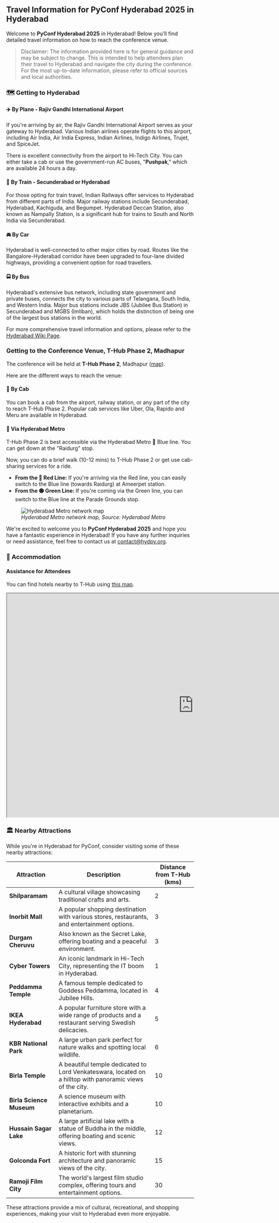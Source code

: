 ## Travel Information for PyConf Hyderabad 2025 in Hyderabad

Welcome to **PyConf Hyderabad 2025** in Hyderabad! Below you'll find detailed travel information on how to reach the conference venue.

> Disclaimer: The information provided here is for general guidance and may be subject to change. This is intended to help attendees plan their travel to Hyderabad and navigate the city during the conference. For the most up-to-date information, please refer to official sources and local authorities.

### 🗺️ Getting to Hyderabad

#### ✈️ By Plane - Rajiv Gandhi International Airport

If you're arriving by air, the Rajiv Gandhi International Airport serves as your gateway to Hyderabad. Various Indian airlines operate flights to this airport, including Air India, Air India Express, Indian Airlines, Indigo Airlines, Trujet, and SpiceJet.

There is excellent connectivity from the airport to Hi-Tech City. You can either take a cab or use the government-run AC buses, "**Pushpak**," which are available 24 hours a day.

#### 🚆 By Train - Secunderabad or Hyderabad

For those opting for train travel, Indian Railways offer services to Hyderabad from different parts of India. Major railway stations include Secunderabad, Hyderabad, Kachiguda, and Begumpet. Hyderabad Deccan Station, also known as Nampally Station, is a significant hub for trains to South and North India via Secunderabad.

#### 🚘 By Car

Hyderabad is well-connected to other major cities by road. Routes like the Bangalore-Hyderabad corridor have been upgraded to four-lane divided highways, providing a convenient option for road travellers.

#### 🚍 By Bus

Hyderabad's extensive bus network, including state government and private buses, connects the city to various parts of Telangana, South India, and Western India. Major bus stations include JBS (Jubilee Bus Station) in Secunderabad and MGBS (Imliban), which holds the distinction of being one of the largest bus stations in the world.

For more comprehensive travel information and options, please refer to the [Hyderabad Wiki Page](https://wikitravel.org/en/Hyderabad#Get_in).

### Getting to the Conference Venue, T-Hub Phase 2, Madhapur

The conference will be held at **T-Hub Phase 2**, Madhapur ([map](https://maps.app.goo.gl/7Ey8qqYmpvMzt5mx8)).

Here are the different ways to reach the venue:

#### 🚖 By Cab

You can book a cab from the airport, railway station, or any part of the city to reach T-Hub Phase 2. Popular cab services like Uber, Ola, Rapido and Meru are available in Hyderabad.

#### 🚆 Via Hyderabad Metro

T-Hub Phase 2 is best accessible via the Hyderabad Metro 🔵 Blue line. You can get down at the "Raidurg" stop.

Now, you can do a brief walk (10-12 mins) to T-Hub Phase 2 or get use cab-sharing services for a ride.

- **From the 🔴 Red Line:** If you're arriving via the Red line, you can easily switch to the Blue line (towards Raidurg) at Ameerpet station.
- **From the 🟢 Green Line:** If you're coming via the Green line, you can switch to the Blue line at the Parade Grounds stop.

<figure style={{ textAlign: 'center' }}>
  <img
    src="/images/network-map.jpg"
    alt="Hyderabad Metro network map"
    loading="lazy"
    style={{ maxWidth: '100%', height: 'auto' }}
  />
  <figcaption>
    <em>Hyderabad Metro network map, Source: Hyderabad Metro</em>
  </figcaption>
</figure>

We're excited to welcome you to **PyConf Hyderabad 2025** and hope you have a fantastic experience in Hyderabad! If you have any further inquiries or need assistance, feel free to contact us at [contact@hydpy.org](mailto:contact@hydpy.org).

### 🏨 Accommodation

#### Assistance for Attendees

You can find hotels nearby to T-Hub using [this map](https://maps.app.goo.gl/j3wrtB2HkWDK2W6U8).

<iframe
  src="https://www.google.com/maps/embed?pb=!1m16!1m12!1m3!1d3806.4023239755147!2d78.36368867734552!3d17.440447484196866!2m3!1f0!2f0!3f0!3m2!1i1024!2i768!4f13.1!2m1!1shotels%20nearby%20t%20hub!5e0!3m2!1sen!2sin!4v1739478628389!5m2!1sen!2sin"
  width="1000"
  height="600"
  style={{ border: 0, maxWidth: '100%', minHeight: '600px', height: 'auto' }}
  loading="lazy"
  referrerpolicy="no-referrer-when-downgrade"
></iframe>

### 🏛️ Nearby Attractions

While you're in Hyderabad for PyConf, consider visiting some of these nearby attractions:

<table>
  <thead>
    <tr>
      <th>Attraction</th>
      <th>Description</th>
      <th>Distance from T-Hub (kms)</th>
    </tr>
  </thead>
  <tbody>
    <tr>
      <td>
        <strong>Shilparamam</strong>
      </td>
      <td>A cultural village showcasing traditional crafts and arts.</td>
      <td>2</td>
    </tr>
    <tr>
      <td>
        <strong>Inorbit Mall</strong>
      </td>
      <td>
        A popular shopping destination with various stores, restaurants, and
        entertainment options.
      </td>
      <td>3</td>
    </tr>
    <tr>
      <td>
        <strong>Durgam Cheruvu</strong>
      </td>
      <td>
        Also known as the Secret Lake, offering boating and a peaceful
        environment.
      </td>
      <td>3</td>
    </tr>
    <tr>
      <td>
        <strong>Cyber Towers</strong>
      </td>
      <td>
        An iconic landmark in Hi-Tech City, representing the IT boom in
        Hyderabad.
      </td>
      <td>1</td>
    </tr>
    <tr>
      <td>
        <strong>Peddamma Temple</strong>
      </td>
      <td>
        A famous temple dedicated to Goddess Peddamma, located in Jubilee Hills.
      </td>
      <td>4</td>
    </tr>
    <tr>
      <td>
        <strong>IKEA Hyderabad</strong>
      </td>
      <td>
        A popular furniture store with a wide range of products and a restaurant
        serving Swedish delicacies.
      </td>
      <td>5</td>
    </tr>
    <tr>
      <td>
        <strong>KBR National Park</strong>
      </td>
      <td>
        A large urban park perfect for nature walks and spotting local wildlife.
      </td>
      <td>6</td>
    </tr>
    <tr>
      <td>
        <strong>Birla Temple</strong>
      </td>
      <td>
        A beautiful temple dedicated to Lord Venkateswara, located on a hilltop
        with panoramic views of the city.
      </td>
      <td>10</td>
    </tr>
    <tr>
      <td>
        <strong>Birla Science Museum</strong>
      </td>
      <td>A science museum with interactive exhibits and a planetarium.</td>
      <td>10</td>
    </tr>
    <tr>
      <td>
        <strong>Hussain Sagar Lake</strong>
      </td>
      <td>
        A large artificial lake with a statue of Buddha in the middle, offering
        boating and scenic views.
      </td>
      <td>12</td>
    </tr>
    <tr>
      <td>
        <strong>Golconda Fort</strong>
      </td>
      <td>
        A historic fort with stunning architecture and panoramic views of the
        city.
      </td>
      <td>15</td>
    </tr>
    <tr>
      <td>
        <strong>Ramoji Film City</strong>
      </td>
      <td>
        The world's largest film studio complex, offering tours and
        entertainment options.
      </td>
      <td>30</td>
    </tr>
  </tbody>
</table>

These attractions provide a mix of cultural, recreational, and shopping experiences, making your visit to Hyderabad even more enjoyable.

